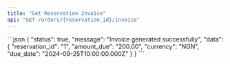 ```yaml
---
title: "Get Reservation Invoice"
api: "GET /orders/{reservation_id}/invoice"
---
```

<ParamField path="reservation_id" type="string" required />

<ResponseExample>
```json
{
    "status": true,
    "message": "Invoice generated successfully",
    "data": {
        "reservation_id": "1",
        "amount_due": "200.00",
        "currency": "NGN",
        "due_date": "2024-09-25T10:00:00.000Z"
    }
}
```
</ResponseExample>
